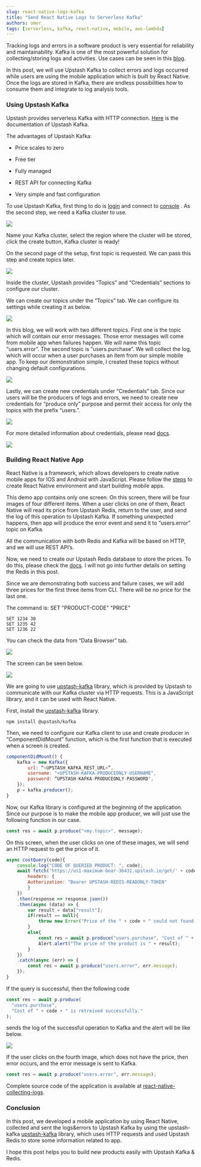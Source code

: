 ```yaml
---
slug: react-native-logs-kafka
title: "Send React Native Logs to Serverless Kafka"
authors: omer
tags: [serverless, kafka, react-native, mobile, aws-lambda]
---
```


Tracking logs and errors in a software product is very essential for reliability and maintainability. Kafka is one of the most powerful solution for collecting/storing logs and activities. Use cases can be seen in this [blog](https://blog.upstash.com/kafka-web-usescases).

In this post, we will use Upstash Kafka to collect errors and logs occurred while users are using the mobile application which is built by React Native. Once the logs are stored in Kafka, there are endless possibilities how to consume them and integrate to log analysis tools.

### **Using Upstash Kafka**

Upstash provides serverless Kafka with HTTP connection. [Here](https://docs.upstash.com/kafka) is the documentation of Upstash Kafka.

The advantages of Upstash Kafka:

- Price scales to zero

- Free tier

- Fully managed

- REST API for connecting Kafka

- Very simple and fast configuration

To use Upstash Kafka, first thing to do is [login](https://console.upstash.com/login) and connect to [console](https://console.upstash.com/kafka) . As the second step, we need a Kafka cluster to use.

![](https://raw.githubusercontent.com/upstash/kafka-examples/master/react-native-collecting-logs/Screenshots/create%20cluster.png)

Name your Kafka cluster, select the region where the cluster will be stored, click the create button, Kafka cluster is ready!

On the second page of the setup, first topic is requested. We can pass this step and create topics later.

![](https://raw.githubusercontent.com/upstash/kafka-examples/master/react-native-collecting-logs/Screenshots/cluster%20created.png)

Inside the cluster, Upstash provides “Topics” and “Credentials” sections to configure our cluster.

We can create our topics under the “Topics” tab. We can configure its settings while creating it as below.

![](https://raw.githubusercontent.com/upstash/kafka-examples/master/react-native-collecting-logs/Screenshots/create%20topic.png)

In this blog, we will work with two different topics. First one is the topic which will contain our error messages. Those error messages will come from mobile app when failures happen. We will name this topic “users.error”. The second topic is “users.purchase”. We will collect the log, which will occur when a user purchases an item from our simple mobile app. To keep our demonstration simple, I created these topics without changing default configurations.

![](https://raw.githubusercontent.com/upstash/kafka-examples/master/react-native-collecting-logs/Screenshots/my%20topics.png)

Lastly, we can create new credentials under “Credentials” tab. Since our users will be the producers of logs and errors, we need to create new credentials for “produce only” purpose and permit their access for only the topics with the prefix “users.”.

![](https://raw.githubusercontent.com/upstash/kafka-examples/master/react-native-collecting-logs/Screenshots/new%20cred.png)

For more detailed information about credentials, please read [docs](https://docs.upstash.com/kafka/credentials).

![](https://raw.githubusercontent.com/upstash/kafka-examples/master/react-native-collecting-logs/Screenshots/my%20creds.png)

### **Building React Native App**

React Native is a framework, which allows developers to create native mobile apps for IOS and Android with JavaScript. Please follow the [steps](https://reactnative.dev/docs/environment-setup) to create React Native environment and start building mobile apps.

This demo app contains only one screen. On this screen, there will be four images of four different items. When a user clicks on one of them, React Native will read its price from Upstash Redis, return to the user, and send the log of this operation to Upstash Kafka. If something unexpected happens, then app will produce the error event and send it to “users.error” topic on Kafka.

All the communication with both Redis and Kafka will be based on HTTP, and we will use REST API’s.

Now, we need to create our Upstash Redis database to store the prices. To do this, please check the [docs](https://docs.upstash.com/redis). I will not go into further details on setting the Redis in this post.

Since we are demonstrating both success and failure cases, we will add three prices for the first three items from CLI. There will be no price for the last one.

The command is: SET "PRODUCT-CODE" "PRICE"

```
SET 1234 30
SET 1235 42
SET 1236 22
```

You can check the data from “Data Browser” tab.

![](https://raw.githubusercontent.com/upstash/kafka-examples/master/react-native-collecting-logs/Screenshots/data%20browser.png)

The screen can be seen below.

![](https://raw.githubusercontent.com/upstash/kafka-examples/master/react-native-collecting-logs/Screenshots/Screenshot_1648580635.png)

We are going to use [upstash-kafka](https://github.com/upstash/upstash-kafka) library, which is provided by Upstash to communicate with our Kafka cluster via HTTP requests. This is a JavaScript library, and it can be used with React Native.

First, install the [upstash-kafka](https://github.com/upstash/upstash-kafka) library.

```
npm install @upstash/kafka
```

Then, we need to configure our Kafka client to use and create producer in “ComponentDidMount” function, which is the first function that is executed when a screen is created.

```javascript
componentDidMount() {
	kafka = new Kafka({
		url: “<UPSTASH_KAFKA_REST_URL>”,
		username: "<UPSTASH-KAFKA-PRODUCEONLY-USERNAME",
		password: “UPSTASH-KAFKA-PRODUCEONLY-PASSWORD",
	});
	p = kafka.producer();
}
```

Now, our Kafka library is configured at the beginning of the application. Since our purpose is to make the mobile app producer, we will just use the following function in our case.

```javascript
const res = await p.produce("<my.topic>", message);
```

On this screen, when the user clicks on one of these images, we will send an HTTP request to get the price of it.

```javascript
async costQuery(code){
	console.log("CODE OF QUERIED PRODUCT: ", code);
	await fetch('https://us1-maximum-boar-36431.upstash.io/get/' + code, {
		headers: {
		Authorization: "Bearer UPSTASH-REDIS-READONLY-TOKEN"
		}
	})
	.then(response => response.json())
	.then(async (data) => {
		var result = data["result"];
		if(result == null){
			throw new Error("Price of the " + code + " could not found.")
		}
		else{
			const res = await p.produce("users.purchase", "Cost of " + code + " is retreived successfully.");
			Alert.alert("The price of the product is " + result);
		}
	})
	.catch(async (err) => {
		const res = await p.produce("users.error", err.message);
	});
}
```

If the query is successful, then the following code

```javascript
const res = await p.produce(
  "users.purchase",
  "Cost of " + code + " is retreived successfully."
);
```

sends the log of the successful operation to Kafka and the alert will be like below.

![](https://raw.githubusercontent.com/upstash/kafka-examples/master/react-native-collecting-logs/Screenshots/Screenshot_1648580670.png)

If the user clicks on the fourth image, which does not have the price, then error occurs, and the error message is sent to Kafka.

```javascript
const res = await p.produce("users.error", err.message);
```

Complete source code of the application is available at [react-native-collecting-logs](https://github.com/upstash/kafka-examples/tree/master/react-native-collecting-logs).

### **Conclusion**

In this post, we developed a mobile application by using React Native, collected and sent the logs&errors to Upstash Kafka by using the upstash-kafka [upstash-kafka](https://github.com/upstash/upstash-kafka) library, which uses HTTP requests and used Upstash Redis to store some information related to app.

I hope this post helps you to build new products easily with Upstash Kafka & Redis.
